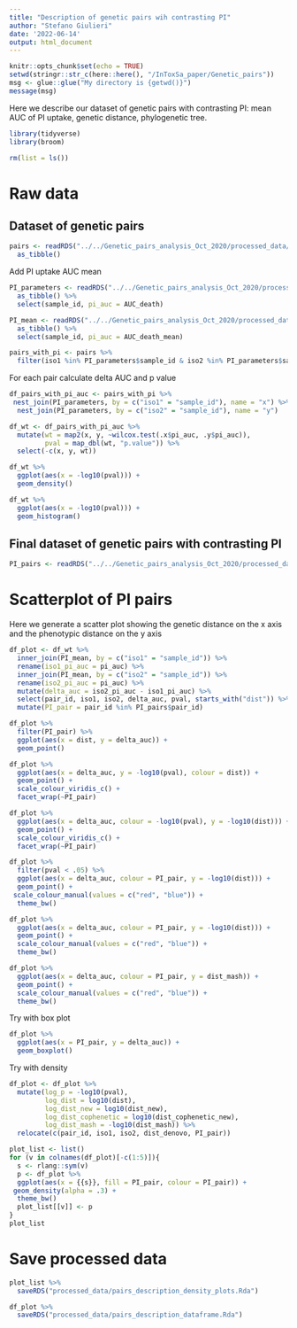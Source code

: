 ```yaml
---
title: "Description of genetic pairs wih contrasting PI"
author: "Stefano Giulieri"
date: '2022-06-14'
output: html_document
---
```


```r
knitr::opts_chunk$set(echo = TRUE)
setwd(stringr::str_c(here::here(), "/InToxSa_paper/Genetic_pairs"))
msg <- glue::glue("My directory is {getwd()}")
message(msg)
```

Here we describe our dataset of genetic pairs with contrasting PI: mean AUC of PI uptake, genetic distance, phylogenetic tree.

```r
library(tidyverse)
library(broom)

rm(list = ls())
```


# Raw data

## Dataset of genetic pairs 

```r
pairs <- readRDS("../../Genetic_pairs_analysis_Oct_2020/processed_data/snippy/df_all_pairs_distances_metadata.Rda") %>%
  as_tibble() 
```

Add PI uptake AUC mean

```r
PI_parameters <- readRDS("../../Genetic_pairs_analysis_Oct_2020/processed_data/PI/dataframes/parameters/PI_parameters.Rda") %>%
  as_tibble() %>%
  select(sample_id, pi_auc = AUC_death)

PI_mean <- readRDS("../../Genetic_pairs_analysis_Oct_2020/processed_data/PI/dataframes/parameters/PI_sample_parameters.Rda") %>%
  as_tibble() %>%
  select(sample_id, pi_auc = AUC_death_mean)

pairs_with_pi <- pairs %>%
  filter(iso1 %in% PI_parameters$sample_id & iso2 %in% PI_parameters$sample_id)
```

For each pair calculate delta AUC and p value

```r
df_pairs_with_pi_auc <- pairs_with_pi %>%
 nest_join(PI_parameters, by = c("iso1" = "sample_id"), name = "x") %>%
  nest_join(PI_parameters, by = c("iso2" = "sample_id"), name = "y") 

df_wt <- df_pairs_with_pi_auc %>%
  mutate(wt = map2(x, y, ~wilcox.test(.x$pi_auc, .y$pi_auc)),
         pval = map_dbl(wt, "p.value")) %>%
  select(-c(x, y, wt))

df_wt %>%
  ggplot(aes(x = -log10(pval))) +
  geom_density()

df_wt %>%
  ggplot(aes(x = -log10(pval))) +
  geom_histogram()

```

## Final dataset of genetic pairs with contrasting PI

```r
PI_pairs <- readRDS("../../Genetic_pairs_analysis_Oct_2020/processed_data/convergence/PI/df_cleaned_pair_PI.Rda")
```

# Scatterplot of PI pairs

Here we generate a scatter plot showing the genetic distance on the x axis and the phenotypic distance on the y axis

```r
df_plot <- df_wt %>%
  inner_join(PI_mean, by = c("iso1" = "sample_id")) %>%
  rename(iso1_pi_auc = pi_auc) %>%
  inner_join(PI_mean, by = c("iso2" = "sample_id")) %>%
  rename(iso2_pi_auc = pi_auc) %>%
  mutate(delta_auc = iso2_pi_auc - iso1_pi_auc) %>%
  select(pair_id, iso1, iso2, delta_auc, pval, starts_with("dist")) %>%
  mutate(PI_pair = pair_id %in% PI_pairs$pair_id)

df_plot %>%
  filter(PI_pair) %>%
  ggplot(aes(x = dist, y = delta_auc)) +
  geom_point()

df_plot %>%
  ggplot(aes(x = delta_auc, y = -log10(pval), colour = dist)) +
  geom_point() +
  scale_colour_viridis_c() +
  facet_wrap(~PI_pair)

df_plot %>%
  ggplot(aes(x = delta_auc, colour = -log10(pval), y = -log10(dist))) +
  geom_point() +
  scale_colour_viridis_c() +
  facet_wrap(~PI_pair)

df_plot %>%
  filter(pval < .05) %>%
  ggplot(aes(x = delta_auc, colour = PI_pair, y = -log10(dist))) +
  geom_point() +
 scale_colour_manual(values = c("red", "blue")) +
  theme_bw()

df_plot %>%
  ggplot(aes(x = delta_auc, colour = PI_pair, y = -log10(dist))) +
  geom_point() +
  scale_colour_manual(values = c("red", "blue")) +
  theme_bw()

df_plot %>%
  ggplot(aes(x = delta_auc, colour = PI_pair, y = dist_mash)) +
  geom_point() +
  scale_colour_manual(values = c("red", "blue")) +
  theme_bw()
```

Try with box plot

```r
df_plot %>%
  ggplot(aes(x = PI_pair, y = delta_auc)) +
  geom_boxplot()
```

Try with density

```r
df_plot <- df_plot %>%
  mutate(log_p = -log10(pval),
         log_dist = log10(dist),
         log_dist_new = log10(dist_new),
         log_dist_cophenetic = log10(dist_cophenetic_new),
         log_dist_mash = -log10(dist_mash)) %>%
  relocate(c(pair_id, iso1, iso2, dist_denovo, PI_pair))

plot_list <- list()
for (v in colnames(df_plot)[-c(1:5)]){
  s <- rlang::sym(v)
  p <- df_plot %>%
  ggplot(aes(x = {{s}}, fill = PI_pair, colour = PI_pair)) +
 geom_density(alpha = .3) +
  theme_bw()
  plot_list[[v]] <- p
}
plot_list
```

# Save processed data

```r
plot_list %>%
  saveRDS("processed_data/pairs_description_density_plots.Rda")

df_plot %>%
  saveRDS("processed_data/pairs_description_dataframe.Rda")
```

